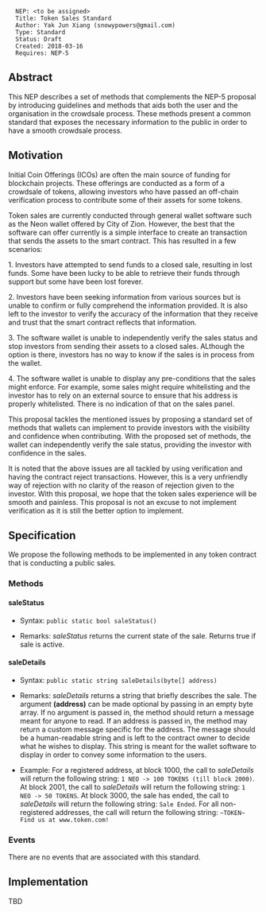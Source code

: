 <pre>
  NEP: <to be assigned>
  Title: Token Sales Standard
  Author: Yak Jun Xiang (snowypowers@gmail.com)
  Type: Standard
  Status: Draft
  Created: 2018-03-16
  Requires: NEP-5
</pre>

==Abstract==

This NEP describes a set of methods that complements the NEP-5 proposal by introducing guidelines and methods that aids both the user and the organisation in the crowdsale process. These methods present a common standard that exposes the necessary information to the public in order to have a smooth crowdsale process.

==Motivation==

Initial Coin Offerings (ICOs) are often the main source of funding for blockchain projects. These offerings are conducted as a form of a crowdsale of tokens, allowing investors who have passed an off-chain verification process to contribute some of their assets for some tokens.

Token sales are currently conducted through general wallet software such as the Neon wallet offered by City of Zion. However, the best that the software can offer currently is a simple interface to create an transaction that sends the assets to the smart contract. This has resulted in a few scenarios:

1. Investors have attempted to send funds to a closed sale, resulting in lost funds. Some have been lucky to be able to retrieve their funds through support but some have been lost forever.

2. Investors have been seeking information from various sources but is unable to confirm or fully comprehend the information provided. It is also left to the investor to verify the accuracy of the information that they receive and trust that the smart contract reflects that information.

3. The software wallet is unable to independently verify the sales status and stop investors from sending their assets to a closed sales. ALthough the option is there, investors has no way to know if the sales is in process from the wallet.

4. The software wallet is unable to display any pre-conditions that the sales might enforce. For example, some sales might require whitelisting and the investor has to rely on an external source to ensure that his address is properly whitelisted. There is no indication of that on the sales panel.

This proposal tackles the mentioned issues by proposing a standard set of methods that wallets can implement to provide investors with the visibility and confidence when contributing. With the proposed set of methods, the wallet can independently verify the sale status, providing the investor with confidence in the sales.

It is noted that the above issues are all tackled by using verification and having the contract reject transactions. However, this is a very unfriendly way of rejection with no clarity of the reason of rejection given to the investor. With this proposal, we hope that the token sales experience will be smooth and painless. This proposal is not an excuse to not implement verification as it is still the better option to implement.

==Specification==

We propose the following methods to be implemented in any token contract that is conducting a public sales.

===Methods===

====saleStatus====

* Syntax: <code>public static bool saleStatus()</code>

* Remarks: ''saleStatus'' returns the current state of the sale. Returns true if sale is active.

====saleDetails====

* Syntax: <code>public static string saleDetails(byte[] address)</code>

* Remarks: ''saleDetails'' returns a string that briefly describes the sale. The argument '''(address)''' can be made optional by passing in an empty byte array. If no argument is passed in, the method should return a message meant for anyone to read. If an address is passed in, the method may return a custom message specific for the address. The message should be a human-readable string and is left to the contract owner to decide what he wishes to display. This string is meant for the wallet software to display in order to convey some information to the users.

* Example: For a registered address, at block 1000, the call to ''saleDetails'' will return the following string: <code>1 NEO -> 100 TOKENS (till block 2000)</code>. At block 2001, the call to ''saleDetails'' will return the following string: <code>1 NEO -> 50 TOKENS</code>. At block 3000, the sale has ended, the call to ''saleDetails'' will return the following string: <code>Sale Ended</code>. For all non-registered addresses, the call will return the following string: <code>~TOKEN~ Find us at www.token.com!</code>

===Events===

There are no events that are associated with this standard.

==Implementation==

TBD
